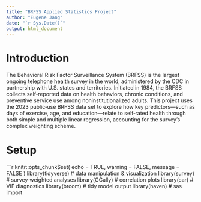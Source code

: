 ```yaml
---
title: "BRFSS Applied Statistics Project"
author: "Eugene Jang"
date: "`r Sys.Date()`"
output: html_document
---
```


# Introduction

The Behavioral Risk Factor Surveillance System (BRFSS) is the largest ongoing telephone health survey in the world, administered by the CDC in partnership with U.S. states and territories.  Initiated in 1984, the BRFSS collects self‐reported data on health behaviors, chronic conditions, and preventive service use among noninstitutionalized adults.  This project uses the 2023 public‐use BRFSS data set to explore how key predictors—such as days of exercise, age, and education—relate to self‐rated health through both simple and multiple linear regression, accounting for the survey’s complex weighting scheme.

# Setup

```r
knitr::opts_chunk$set(
  echo = TRUE,
  warning = FALSE,
  message = FALSE
)
library(tidyverse)   # data manipulation & visualization
library(survey)      # survey‐weighted analyses
library(GGally)      # correlation plots
library(car)         # VIF diagnostics
library(broom)       # tidy model output
library(haven)       # sas import



